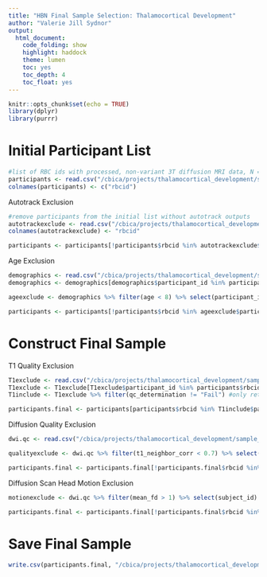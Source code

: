 ```yaml
---
title: "HBN Final Sample Selection: Thalamocortical Development"
author: "Valerie Jill Sydnor"
output:
  html_document:
    code_folding: show
    highlight: haddock
    theme: lumen
    toc: yes
    toc_depth: 4
    toc_float: yes
---
```


```r
knitr::opts_chunk$set(echo = TRUE)
library(dplyr)
library(purrr)
```

# Initial Participant List

```r
#list of RBC ids with processed, non-variant 3T diffusion MRI data, N = 1561
participants <- read.csv("/cbica/projects/thalamocortical_development/sample_info/HBN/HBN_NonVariantDWI_3T_participantlist.txt", header=F) 
colnames(participants) <- c("rbcid") 
```

Autotrack Exclusion 

```r
#remove participants from the initial list without autotrack outputs
autotrackexclude <- read.csv("/cbica/projects/thalamocortical_development/sample_info/HBN/HBN_autotrack_fail.txt", header = F) #participants to exclude from the final study sample because thalamocortical autotrack failed to run
colnames(autotrackexclude) <- "rbcid"

participants <- participants[!participants$rbcid %in% autotrackexclude$rbcid,] %>% as.data.frame() %>% setNames(c("rbcid")) #remove participants with unsuccessful autotrack runs, N = 1530
```

Age Exclusion 

```r
demographics <- read.csv("/cbica/projects/thalamocortical_development/sample_info/HBN/hbn_participants.tsv", sep = "\t")
demographics <- demographics[demographics$participant_id %in% participants$rbcid,] #demographics for just participants with processed, non-variant, 3T dwi data + autotrack
```

```r
ageexclude <- demographics %>% filter(age < 8) %>% select(participant_id)

participants <- participants[!participants$rbcid %in% ageexclude$participant_id,] %>% as.data.frame() %>% setNames(c("rbcid")) #remove participants < 8 years old; N = 1149 individuals ages 8-22 without non-variant diffusion MRI and autotrack outputs
```

# Construct Final Sample

T1 Quality Exclusion

```r
T1exclude <- read.csv("/cbica/projects/thalamocortical_development/sample_info/HBN/study-HBN_desc-T1_qc.tsv", sep = "\t")
T1exclude <- T1exclude[T1exclude$participant_id %in% participants$rbcid,] #T1 quality manual ratings for participants with processed, non-variant, 3T dwi data
T1include <- T1exclude %>% filter(qc_determination != "Fail") #only retain participant IDs that passed T1 QC

participants.final <- participants[participants$rbcid %in% T1include$participant_id,] %>% as.data.frame() %>% set_names("rbcid") #remove 53 participants that failed T1 QC from the initial sample of N = 1149, remaining N = 1096
```

Diffusion Quality Exclusion

```r
dwi.qc <- read.csv("/cbica/projects/thalamocortical_development/sample_info/HBN/HBN_DWI_QCmetrics.csv") #diffusion scan acquisition parameters and quality metrics
```

```r
qualityexclude <- dwi.qc %>% filter(t1_neighbor_corr < 0.7) %>% select(subject_id) #participants to exclude from the final study sample based on processed diffusion MRI T1 neighborhood correlation

participants.final <- participants.final[!participants.final$rbcid %in% qualityexclude$subject_id,] %>% as.data.frame() %>% setNames(c("rbcid")) #remove 10 participants from the 1096 for poor processed diffusion scan quality, remaining N = 1086
```

Diffusion Scan Head Motion Exclusion

```r
motionexclude <- dwi.qc %>% filter(mean_fd > 1) %>% select(subject_id) #participants to exclude from the final study sample based on high in-scanner head motion during the diffusion runs

participants.final <- participants.final[!participants.final$rbcid %in% motionexclude$subject_id,] %>% as.data.frame() %>% setNames(c("rbcid")) #remove 127 participants from the sample of 1086 due to in-scanner head motion, remaining N = 959
```

# Save Final Sample 

```r
write.csv(participants.final, "/cbica/projects/thalamocortical_development/sample_info/HBN/HBN_thalamocortical_finalsample_N959.csv", quote = F, row.names = F)
```


